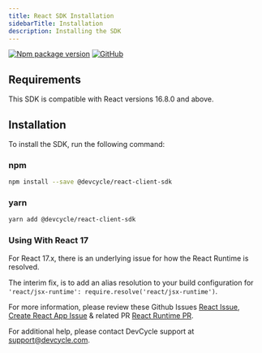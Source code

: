 ```yaml
---
title: React SDK Installation
sidebarTitle: Installation
description: Installing the SDK
---
```


[![Npm package version](https://badgen.net/npm/v/@devcycle/react-client-sdk)](https://www.npmjs.com/package/@devcycle/react-client-sdk)
[![GitHub](https://img.shields.io/github/stars/devcyclehq/js-sdks.svg?style=social&label=Star&maxAge=2592000)](https://github.com/devcyclehq/js-sdks)

## Requirements

This SDK is compatible with React versions 16.8.0 and above.

## Installation

To install the SDK, run the following command:

[//]: # (wizard-install-start)
### npm

```bash
npm install --save @devcycle/react-client-sdk
```
[//]: # (wizard-install-end)

### yarn

```bash
yarn add @devcycle/react-client-sdk
```

### Using With React 17
For React 17.x, there is an underlying issue for how the React Runtime is resolved.

The interim fix, is to add an alias resolution to your build configuration for `'react/jsx-runtime': require.resolve('react/jsx-runtime')`.

For more information, please review these Github Issues [React Issue](https://github.com/facebook/react/issues/20235), [Create React App Issue](https://github.com/facebook/create-react-app/issues/11769) & related PR [React Runtime PR](https://github.com/facebook/create-react-app/pull/11797).

For additional help, please contact DevCycle support at [support@devcycle.com](mailto:support@devcycle.com).
